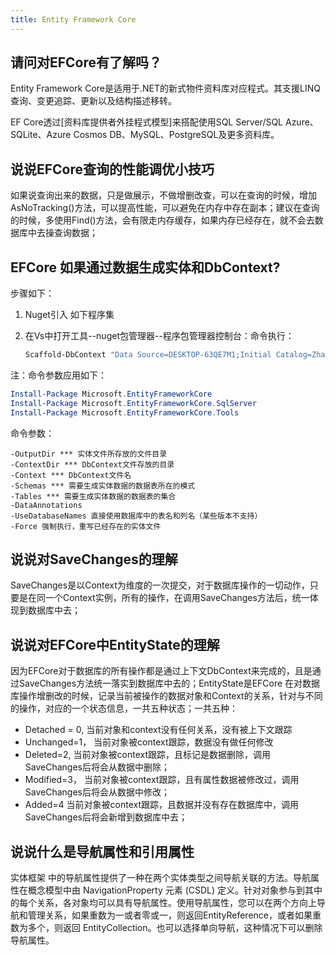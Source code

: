 ```yaml
---
title: Entity Framework Core
---
```


## 请问对EFCore有了解吗？

Entity Framework Core是适用于.NET的新式物件资料库对应程式。其支援LINQ查询、变更追踪、更新以及结构描述移转。

EF Core透过[资料库提供者外挂程式模型]来搭配使用SQL Server/SQL Azure、SQLite、Azure Cosmos DB、MySQL、PostgreSQL及更多资料库。

## 说说EFCore查询的性能调优小技巧

如果说查询出来的数据，只是做展示，不做增删改查，可以在查询的时候，增加AsNoTracking()方法，可以提高性能，可以避免在内存中存在副本；建议在查询的时候，多使用Find()方法，会有限走内存缓存，如果内存已经存在，就不会去数据库中去操查询数据；

## EFCore 如果通过数据生成实体和DbContext?

步骤如下：

1. Nuget引入 如下程序集

2. 在Vs中打开工具--nuget包管理器--程序包管理器控制台：命令执行：

   ```powershell
   Scaffold-DbContext "Data Source=DESKTOP-63QE7M1;Initial Catalog=ZhaoxiEduDataBase;User ID=sa;Password=sa123" Microsoft.EntityFrameworkCore.SqlServer -OutputDir Entity -Force -Context ZhaoxiDbContext -ContextDir /
   ```

注：命令参数应用如下：

```powershell
Install-Package Microsoft.EntityFrameworkCore
Install-Package Microsoft.EntityFrameworkCore.SqlServer 
Install-Package Microsoft.EntityFrameworkCore.Tools
```

命令参数：

```
-OutputDir *** 实体文件所存放的文件目录
-ContextDir *** DbContext文件存放的目录
-Context *** DbContext文件名
-Schemas *** 需要生成实体数据的数据表所在的模式
-Tables *** 需要生成实体数据的数据表的集合
-DataAnnotations
-UseDatabaseNames 直接使用数据库中的表名和列名（某些版本不支持）
-Force 强制执行，重写已经存在的实体文件
```

## 说说对SaveChanges的理解

SaveChanges是以Context为维度的一次提交，对于数据库操作的一切动作，只要是在同一个Context实例，所有的操作，在调用SaveChanges方法后，统一体现到数据库中去；

## 说说对EFCore中EntityState的理解

因为EFCore对于数据库的所有操作都是通过上下文DbContext来完成的，且是通过SaveChanges方法统一落实到数据库中去的；EntityState是EFCore 在对数据库操作增删改的时候，记录当前被操作的数据对象和Context的关系，针对与不同的操作，对应的一个状态信息，一共五种状态；一共五种：

- Detached = 0, 当前对象和context没有任何关系，没有被上下文跟踪
- Unchanged=1， 当前对象被context跟踪，数据没有做任何修改
- Deleted=2,  当前对象被context跟踪，且标记是数据删除，调用SaveChanges后将会从数据中删除；
- Modified=3，  当前对象被context跟踪，且有属性数据被修改过，调用SaveChanges后将会从数据中修改；
- Added=4   当前对象被context跟踪，且数据并没有存在数据库中，调用SaveChanges后将会新增到数据库中去；

## 说说什么是导航属性和引用属性

实体框架 中的导航属性提供了一种在两个实体类型之间导航关联的方法。导航属性在概念模型中由 NavigationProperty 元素 (CSDL) 定义。针对对象参与到其中的每个关系，各对象均可以具有导航属性。使用导航属性，您可以在两个方向上导航和管理关系，如果重数为一或者零或一，则返回EntityReference，或者如果重数为多个，则返回 EntityCollection。也可以选择单向导航，这种情况下可以删除导航属性。